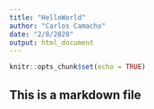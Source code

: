 ```yaml
---
title: "HelloWorld"
author: "Carlos Camacho"
date: "2/8/2020"
output: html_document
---
```


```r
knitr::opts_chunk$set(echo = TRUE)
```

## This is a markdown file